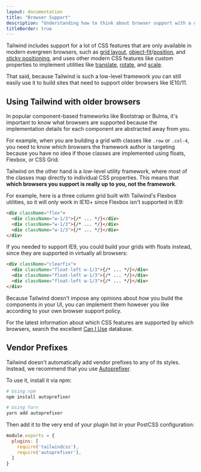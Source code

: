 ```yaml
---
layout: documentation
title: "Browser Support"
description: "Understanding how to think about browser support with a utility-first framework."
titleBorder: true
---
```


Tailwind includes support for a lot of CSS features that are only available in modern evergreen browsers, such as [grid layout](/docs/grid-template-columns), [object-fit](/docs/object-fit)/[position](/docs/object-position), and [sticky positioning](https://tailwindcss.com/docs/position/#sticky), and uses other modern CSS features like custom properties to implement utilities like [translate](/docs/translate), [rotate](/docs/rotate), and [scale](/docs/scale).

That said, because Tailwind is such a low-level framework you can still easily use it to build sites that need to support older browsers like IE10/11.

## Using Tailwind with older browsers

In popular component-based frameworks like Bootstrap or Bulma, it's important to know what browsers are supported because the implementation details for each component are abstracted away from you.

For example, when you are building a grid with classes like `.row` or `.col-4`, you need to know which browsers the framework author is targeting because you have no idea if those classes are implemented using floats, Flexbox, or CSS Grid.

Tailwind on the other hand is a low-level utility framework, where most of the classes map directly to individual CSS properties. This means that **which browsers you support is really up to you, not the framework**.

For example, here is a three column grid built with Tailwind's Flexbox utilities, so it will only work in IE10+ since Flexbox isn't supported in IE9:

```html
<div className="flex">
  <div className="w-1/3">{/* ... */}</div>
  <div className="w-1/3">{/* ... */}</div>
  <div className="w-1/3">{/* ... */}</div>
</div>
```

If you needed to support IE9, you could build your grids with floats instead, since they are supported in virtually all browsers:

```html
<div className="clearfix">
  <div className="float-left w-1/3">{/* ... */}</div>
  <div className="float-left w-1/3">{/* ... */}</div>
  <div className="float-left w-1/3">{/* ... */}</div>
</div>
```

Because Tailwind doesn't impose any opinions about *how* you build the components in your UI, you can implement them however you like according to your own browser support policy.

For the latest information about which CSS features are supported by which browsers, search the excellent [Can I Use](https://caniuse.com/) database.

## Vendor Prefixes

Tailwind doesn't automatically add vendor prefixes to any of its styles. Instead, we recommend that you use [Autoprefixer](https://github.com/postcss/autoprefixer).

To use it, install it via npm:

```bash
# Using npm
npm install autoprefixer

# Using Yarn
yarn add autoprefixer
```

Then add it to the very end of your plugin list in your PostCSS configuration:

```js
module.exports = {
  plugins: [
    require('tailwindcss'),
    require('autoprefixer'),
  ]
}
```
